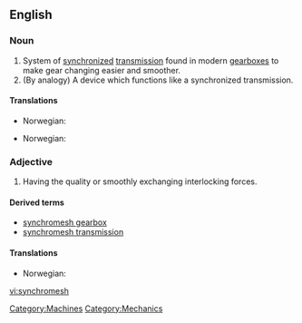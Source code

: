 ==English==
{{wikipedia}}
===Noun===
{{en-noun|pl=synchromeshes}}

# System of [[synchronized]] [[transmission]] found in modern [[gearbox|gearboxes]] to make gear changing easier and smoother.
# (By analogy) A device which functions like a synchronized transmission.

====Translations====
{{trans-top|system of synchronized transmission found in modern gearboxes}}
* Norwegian: {{t-|no|synkrongir|n}}
{{trans-mid}}
{{trans-bottom}}

{{trans-top|a device which functions like a synchronized transmission}}
* Norwegian: {{t-|no|synkronisering|c}}
{{trans-mid}}
{{trans-bottom}}

===Adjective===
{{en-adj|-}}

# Having the quality or smoothly exchanging interlocking forces.

====Derived terms====
* [[synchromesh gearbox]]
* [[synchromesh transmission]]

====Translations====
{{trans-top|a device which functions like a synchronized transmission}}
* Norwegian: {{t-|no|synkronisert}}
{{trans-mid}}
{{trans-bottom}}


[[Category:Machines]]
[[Category:Mechanics]]

[[vi:synchromesh]]
